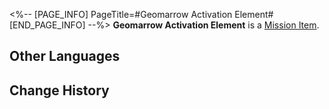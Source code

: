 <%-- [PAGE_INFO]
PageTitle=#Geomarrow Activation Element#
[END_PAGE_INFO] --%>
{{Item Infobox
|id          = 140206
|image       = Item Geomarrow Activation Element.png
|type        = Mission Item
|invCategory = Missions
|rarity      = 3
|effect      = 
|description = A universal component in Belobog used to activate Geomarrow conduits.
}}
{{Description|''"Bro, you need to ask the real smart people. No one knows how to fix a machine better than Marev."''}}
'''Geomarrow Activation Element''' is a [[Mission Item]].

==Other Languages==
{{Other Languages
|en   = Geomarrow Activation Element
|zhs  = 地髓激活元件
|zht  = 地髓啟動元件
|ja   = 地髄活性化部品
|ko   = 지오매로우 활성화 부품
|es   = Elemento de activación de geomédula
|fr   = Élément d'activation de géomoelle
|ru   = Активатор геосущности
|th   = ชิ้นส่วนกระตุ้นการทำงานของ Geomarrow
|vi   = Thiết Bị Kích Hoạt Tủy Ngầm
|de   = Aktivierungselement für Geomark
|id   = Komponen Standar Pengaktif Geomarrow
|pt   = Elemento de Ativação de Geoessência
}}

==Change History==
{{Change History|1.3}}